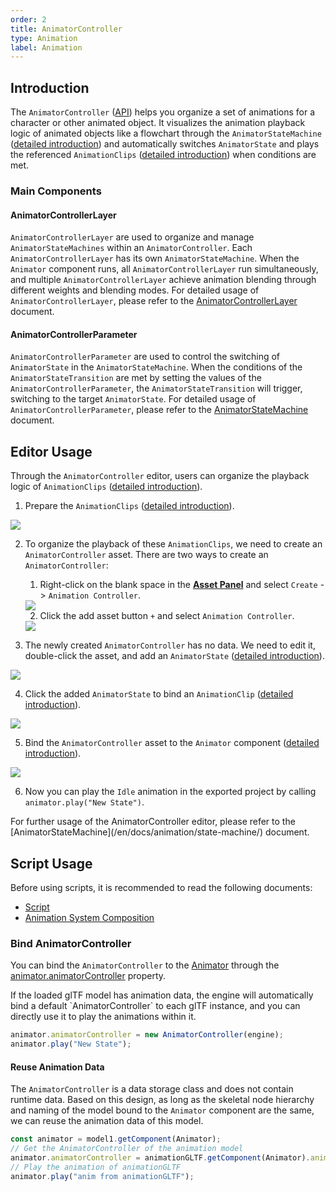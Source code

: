 ```yaml
---
order: 2
title: AnimatorController
type: Animation
label: Animation
---
```

## Introduction

The `AnimatorController` ([API](/apis/core/#AnimatorController)) helps you organize a set of animations for a character or other animated object. It visualizes the animation playback logic of animated objects like a flowchart through the `AnimatorStateMachine` ([detailed introduction](/en/docs/animation/state-machine/)) and automatically switches `AnimatorState` and plays the referenced `AnimationClips` ([detailed introduction](/en/docs/animation/clip/)) when conditions are met.

### Main Components
#### AnimatorControllerLayer
`AnimatorControllerLayer` are used to organize and manage `AnimatorStateMachines` within an `AnimatorController`. Each `AnimatorControllerLayer` has its own `AnimatorStateMachine`. When the `Animator` component runs, all `AnimatorControllerLayer` run simultaneously, and multiple `AnimatorControllerLayer` achieve animation blending through different weights and blending modes. For detailed usage of `AnimatorControllerLayer`, please refer to the [AnimatorControllerLayer](/en/docs/animation/layer/) document.

#### AnimatorControllerParameter
`AnimatorControllerParameter` are used to control the switching of `AnimatorState` in the `AnimatorStateMachine`. When the conditions of the `AnimatorStateTransition` are met by setting the values of the `AnimatorControllerParameter`, the `AnimatorStateTransition` will trigger, switching to the target `AnimatorState`. For detailed usage of `AnimatorControllerParameter`, please refer to the [AnimatorStateMachine](/en/docs/animation/state-machine/) document.

## Editor Usage

Through the `AnimatorController` editor, users can organize the playback logic of `AnimationClips` ([detailed introduction](/en/docs/animation/clip)).

1. Prepare the `AnimationClips` ([detailed introduction](/en/docs/animation/clip)).

<Image src="https://mdn.alipayobjects.com/huamei_3zduhr/afts/img/A*lq8jQIgm_-cAAAAAAAAAAAAADsJ_AQ/original" />

2. To organize the playback of these `AnimationClips`, we need to create an `AnimatorController` asset. There are two ways to create an `AnimatorController`:
    1. Right-click on the blank space in the **[Asset Panel](/en/docs/assets/interface)** and select `Create` -> `Animation Controller`.

      <Image src="https://mdn.alipayobjects.com/huamei_3zduhr/afts/img/A*61Q7S62IZxQAAAAAAAAAAAAADsJ_AQ/original" /> 

    2. Click the add asset button `+` and select `Animation Controller`.

      <Image src="https://mdn.alipayobjects.com/huamei_3zduhr/afts/img/A*QqpxS6I9D90AAAAAAAAAAAAADsJ_AQ/original" /> 

3. The newly created `AnimatorController` has no data. We need to edit it, double-click the asset, and add an `AnimatorState` ([detailed introduction](/en/docs/animation/state-machine/#动画状态)).

<Image src="https://mdn.alipayobjects.com/huamei_3zduhr/afts/img/A*7bZmS4iZ10gAAAAAAAAAAAAADsJ_AQ/original" />

4. Click the added `AnimatorState` to bind an `AnimationClip` ([detailed introduction](/en/docs/animation/clip)).

<Image src="https://mdn.alipayobjects.com/huamei_3zduhr/afts/img/A*xfPTRJg-hOMAAAAAAAAAAAAADsJ_AQ/original" />

5. Bind the `AnimatorController` asset to the `Animator` component ([detailed introduction](/en/docs/animation/animator)).

<Image src="https://mdn.alipayobjects.com/huamei_3zduhr/afts/img/A*H_ShSaWEXtIAAAAAAAAAAAAADsJ_AQ/original" />

6. Now you can play the `Idle` animation in the exported project by calling `animator.play("New State")`.

<Callout type="info">
For further usage of the AnimatorController editor, please refer to the [AnimatorStateMachine](/en/docs/animation/state-machine/) document.
</Callout>

## Script Usage

Before using scripts, it is recommended to read the following documents:

- [Script](/en/docs/script/script)
- [Animation System Composition](/en/docs/animation/system)

### Bind AnimatorController

You can bind the `AnimatorController` to the [Animator](/apis/core/#Animator) through the [animator.animatorController](/apis/core/#Animator-animatorController) property.

<Callout type="info">
If the loaded glTF model has animation data, the engine will automatically bind a default `AnimatorController` to each glTF instance, and you can directly use it to play the animations within it.
</Callout>

```typescript
animator.animatorController = new AnimatorController(engine);
animator.play("New State");
```

#### Reuse Animation Data

The `AnimatorController` is a data storage class and does not contain runtime data. Based on this design, as long as the skeletal node hierarchy and naming of the model bound to the `Animator` component are the same, we can reuse the animation data of this model.

```typescript
const animator = model1.getComponent(Animator);
// Get the AnimatorController of the animation model
animator.animatorController = animationGLTF.getComponent(Animator).animatorController;
// Play the animation of animationGLTF
animator.play("anim from animationGLTF");
```

